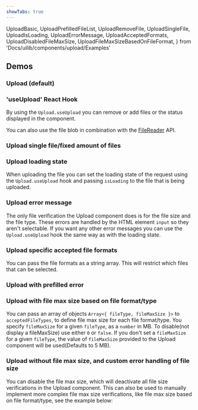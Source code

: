 ```yaml
---
showTabs: true
---
```


  UploadBasic,
  UploadPrefilledFileList,
  UploadRemoveFile,
  UploadSingleFile,
  UploadIsLoading,
  UploadErrorMessage,
  UploadAcceptedFormats,
  UploadDisabledFileMaxSize,
  UploadFileMaxSizeBasedOnFileFormat,
} from 'Docs/uilib/components/upload/Examples'

## Demos

### Upload (default)

<UploadBasic />

### 'useUpload' React Hook

By using the `Upload.useUpload` you can remove or add files or the status displayed in the component.

You can also use the file blob in combination with the [FileReader](https://developer.mozilla.org/en-US/docs/Web/API/File_API) API.

<UploadRemoveFile />

### Upload single file/fixed amount of files

<UploadSingleFile />

### Upload loading state

When uploading the file you can set the loading state of the request using the `Upload.useUpload` hook and passing `isLoading` to the file that is being uploaded.

<UploadIsLoading />

### Upload error message

The only file verification the Upload component does is for the file size and the file type. These errors are handled by the HTML element `input` so they aren't selectable. If you want any other error messages you can use the `Upload.useUpload` hook the same way as with the loading state.

<UploadErrorMessage />

### Upload specific accepted file formats

You can pass the file formats as a string array. This will restrict which files that can be selected.

<UploadAcceptedFormats />

### Upload with prefilled error

<UploadPrefilledFileList />

### Upload with file max size based on file format/type

You can pass an array of objects `Array<{ fileType, fileMaxSize }>` to `acceptedFileTypes`, to define file max size for each file format/type.
You specify `fileMaxSize` for a given `fileType`, as a `number` in MB. To disable(not display a fileMaxSize) use either `0` or `false`. If you don't set a `fileMaxSize` for a given `fileType`, the value of `fileMaxSize` provided to the Upload component will be used(Defaults to 5 MB).

<UploadFileMaxSizeBasedOnFileFormat />

### Upload without file max size, and custom error handling of file size

You can disable the file max size, which will deactivate all file size verifications in the Upload component.
This can also be used to manually implement more complex file max size verifications, like file max size based on file format/type, see the example below:

<VisibleWhenNotVisualTest>
  <UploadDisabledFileMaxSize />
</VisibleWhenNotVisualTest>
